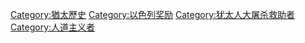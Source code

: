 {{Commonscat|Righteous Among the Nations}}

[[Category:猶太歷史|Category:猶太歷史]]
[[Category:以色列奖励|Category:以色列奖励]]
[[Category:犹太人大屠杀救助者|Category:犹太人大屠杀救助者]]
[[Category:人道主义者|Category:人道主义者]]